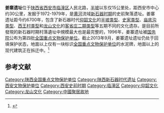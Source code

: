 {{文物保护单位
| 级别 = 全国
| 名称 = 姜寨遗址
| 编号 = 4-20
| 分类 = 古遗址
| 时代 = [[新石器时期|新石器时期]]
| 所在 = {{CHN}}[[陕西省|陕西省]][[西安市|西安市]]
| 登录 = 1996年
}}
'''姜寨遗址'''位于[[陕西省|陕西省]][[西安市|西安市]][[临潼区|临潼区]]人民北路，[[半坡|半坡]]以东仅15公里处，距西安市中心约30公里，发掘于1972-1979年，是[[黄河|黄河]]流域[[新石器时期|新石器时期]]的史前聚落遗址。姜寨遗址距今约6700年，包含了新石器时代[[仰韶文化|仰韶文化]]的[[半坡遺址|半坡类型]]、[[史家遺址_(渭南)|史家类型]]、[[庙底沟遺址|庙底沟类型]]、[[西王村遺址|西王村类型]]和[[龙山文化|龙山文化]]的[[客省庄二期文化遺址|客省庄二期类型]]等五期不同的文化遗存。是目前所發現的新石器时期村落遺址中規模最大也是最完整的，1996年，姜寨遗址被[[中華人民共和國國務院|国务院]]公布为第四批[[全国重点文物保护单位|全国重点文物保护单位]]。截止2013年9月，姜寨遗址遗址仍处于回填保护状态，地面以上仅有一块标识[[全国重点文物保护单位|全国重点文物保护单位]]的水泥牌，地面以上的现代建筑正在拆迁中。<ref>{{cite web|url=http://tech.163.com/06/0328/10/2DA07LVO00091537.html|title=巩启明：11次发掘姜寨遗址|publisher=新京報|access-date=2011-04-19|archive-url=https://web.archive.org/web/20141017072902/http://tech.163.com/06/0328/10/2DA07LVO00091537.html|archive-date=2014-10-17|dead-url=yes}}</ref>

{{Gallery
|width = 300
|height = 
|lines = 1
|File:Jiangzhai settlement model, Yangshao culture, Lintong, Shaanxi.jpg|姜寨遗址模型
}}

==参考文献==
{{commonscat|Jiangzhai Site}}
{{reflist}}

{{陕西全国重点文物保护单位}}
{{中國史前文化}}

[[Category:陕西全国重点文物保护单位|Category:陕西全国重点文物保护单位]]
[[Category:陕西新石器时代遗址|Category:陕西新石器时代遗址]]
[[Category:西安文物保护单位|Category:西安文物保护单位]]
[[Category:西安史前时期|Category:西安史前时期]]
[[Category:临潼区|Category:临潼区]]
[[Category:仰韶文化|Category:仰韶文化]]
[[Category:龙山文化|Category:龙山文化]]
[[Category:中國聚居故地|Category:中國聚居故地]]